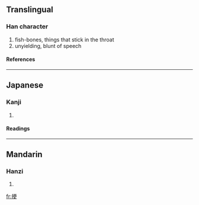 ==Translingual==
===Han character===
{{Han char|rn=64|rad=手|as=07|sn=10|four=5104<sub>6</sub>|canj=手一中大 (QMLK)}}
# fish-bones, things that stick in the throat
# unyielding, blunt of speech
====References====
{{Han ref|kx=0431.250|dkj=12090|dj=0780.310|hdz=31878.070|uh=632D|ud=25389|bh=D1C4|bd=53700}}
----
==Japanese==
===Kanji===
{{ja-kanji|grade=|rs=手07}}
# {{defn|Japanese}} 
====Readings====
{{ja-readings|on=[[こう]] (kō), [[きょう]] (kyō)|kun=[[みだす]] (midasu)}}
----
==Mandarin==
===Hanzi===
{{cmn-hanzi|pin=[[gěng]] (geng3)|wg=keng<sup>3</sup>}}
# {{defn|Mandarin}}

[[fr:挭]]